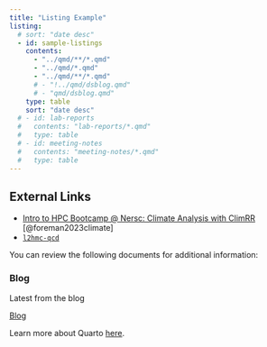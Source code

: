 ```yaml
---
title: "Listing Example"
listing:
  # sort: "date desc"
  - id: sample-listings
    contents:
      - "../qmd/**/*.qmd"
      - "../qmd/*.qmd"
      - "../qmd/**/*.qmd"
      # - "!../qmd/dsblog.qmd"
      # - "qmd/dsblog.qmd"
    type: table
    sort: "date desc"
  # - id: lab-reports
  #   contents: "lab-reports/*.qmd"
  #   type: table
  # - id: meeting-notes
  #   contents: "meeting-notes/*.qmd"
  #   type: table
---
```


## External Links

- [Intro to HPC Bootcamp @ Nersc: Climate Analysis with ClimRR](https://saforem2.github.io/climate-analysis) [@foreman2023climate]
- [`l2hmc-qcd`](https://saforem2.github.io/l2hmc-qcd) <!-- [@foreman2023-l2hmcqcd], [@foreman2021deep]-->

You can review the following documents for additional information:

<!-- ::: {#sample-listings} -->
<!-- ::: -->
<!---->

::: {.content-block}
::: {.features}

::: {.feature}
::: {.feature-top}
### Blog

Latest from the blog

::: {#sample-listings}
:::
:::

::: {.feature-bottom}
[Blog](./dsblog.qmd){.btn .btn-secondary role="button"}
:::
:::


:::
:::

Learn more about Quarto [here](https://www.quarto.com).

